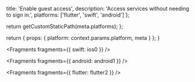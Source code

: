
  title: 'Enable guest access',
  description: 'Access services without needing to sign in.',
  platforms: ['flutter', 'swift', 'android']
};

  return getCustomStaticPath(meta.platforms);
};

  return {
    props: {
      platform: context.params.platform,
      meta
    }
  };
}


<Fragments fragments={{ swift: ios0 }} />


<Fragments fragments={{ android: android1 }} />


<Fragments fragments={{ flutter: flutter2 }} />
